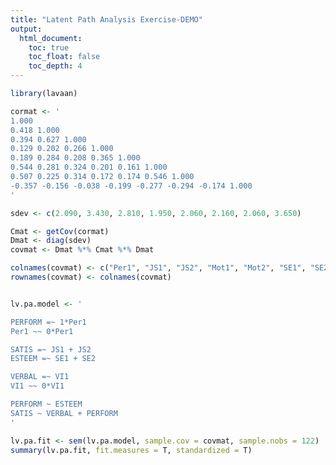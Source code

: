 ```yaml
---
title: "Latent Path Analysis Exercise-DEMO"
output:
  html_document:
    toc: true
    toc_float: false
    toc_depth: 4
---
```


```r
library(lavaan)

cormat <- '
1.000       
0.418 1.000      
0.394 0.627 1.000     
0.129 0.202 0.266 1.000    
0.189 0.284 0.208 0.365 1.000   
0.544 0.281 0.324 0.201 0.161 1.000  
0.507 0.225 0.314 0.172 0.174 0.546 1.000 
-0.357 -0.156 -0.038 -0.199 -0.277 -0.294 -0.174 1.000
'

sdev <- c(2.090, 3.430, 2.810, 1.950, 2.060, 2.160, 2.060, 3.650)

Cmat <- getCov(cormat)
Dmat <- diag(sdev)
covmat <- Dmat %*% Cmat %*% Dmat

colnames(covmat) <- c("Per1", "JS1", "JS2", "Mot1", "Mot2", "SE1", "SE2", "VI1")
rownames(covmat) <- colnames(covmat)


lv.pa.model <- '

PERFORM =~ 1*Per1
Per1 ~~ 0*Per1

SATIS =~ JS1 + JS2
ESTEEM =~ SE1 + SE2

VERBAL =~ VI1
VI1 ~~ 0*VI1

PERFORM ~ ESTEEM
SATIS ~ VERBAL + PERFORM
'

lv.pa.fit <- sem(lv.pa.model, sample.cov = covmat, sample.nobs = 122)
summary(lv.pa.fit, fit.measures = T, standardized = T)

```

